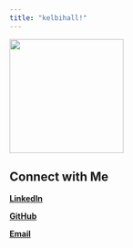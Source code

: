 ```yaml
---
title: "kelbihall!"
---
```


![](img/profile.jpg){width="200px"}


## Connect with Me

**[LinkedIn](https://www.linkedin.com/in/kelbihall)** 

**[GitHub](https://github.com/Kelbihall)**  

**[Email](mailto:Kelbi.hall@gmail.com)**
